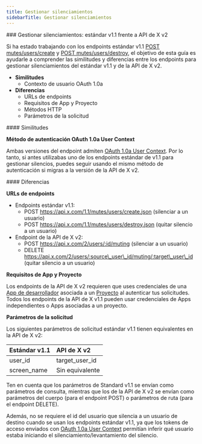 ```yaml
---
title: Gestionar silenciamientos
sidebarTitle: Gestionar silenciamientos
---
```



<div id="manage-mutes-standard-v11-compared-to-x-api-v2">
  ### Gestionar silenciamientos: estándar v1.1 frente a API de X v2
</div>

Si ha estado trabajando con los endpoints estándar v1.1 [POST mutes/users/create](https://developer.x.com/en/docs/twitter-api/v1/accounts-and-users/mute-block-report-users/api-reference/post-mutes-users-create) y [POST mutes/users/destroy](https://developer.x.com/en/docs/twitter-api/v1/accounts-and-users/mute-block-report-users/api-reference/post-mutes-users-destroy), el objetivo de esta guía es ayudarle a comprender las similitudes y diferencias entre los endpoints para gestionar silenciamientos del estándar v1.1 y de la API de X v2.

- **Similitudes**
  - Contexto de usuario OAuth 1.0a
- **Diferencias**
  - URLs de endpoints
  - Requisitos de App y Proyecto
  - Métodos HTTP
  - Parámetros de la solicitud
     

<div id="similarities">
  #### Similitudes
</div>

**Método de autenticación OAuth 1.0a User Context**

Ambas versiones del endpoint admiten [OAuth 1.0a User Context](https://developer.x.com/content/developer-twitter/resources/fundamentals/authentication). Por lo tanto, si antes utilizabas uno de los endpoints estándar de v1.1 para gestionar silencios, puedes seguir usando el mismo método de autenticación si migras a la versión de la API de X v2.

<div id="differences">
  #### Diferencias
</div>

**URLs de endpoints**

- Endpoints estándar v1.1:
  - POST https://api.x.com/1.1/mutes/users/create.json
    (silenciar a un usuario)
  - POST https://api.x.com/1.1/mutes/users/destroy.json
    (quitar silencio a un usuario)
- Endpoint de la API de X v2:
  - POST https://api.x.com/2/users/:id/muting
    (silenciar a un usuario)
  - DELETE https://api.x.com/2/users/:source\_user\_id/muting/:target\_user\_id
    (quitar silencio a un usuario) 

**Requisitos de App y Proyecto**

Los endpoints de la API de X v2 requieren que uses credenciales de una [App de desarrollador](/es/resources/fundamentals/developer-apps) asociada a un [Proyecto](/es/resources/fundamentals/projects) al autenticar tus solicitudes. Todos los endpoints de la API de X v1.1 pueden usar credenciales de Apps independientes o Apps asociadas a un proyecto.

**Parámetros de la solicitud**

Los siguientes parámetros de solicitud estándar v1.1 tienen equivalentes en la API de X v2:

| Estándar v1.1 | API de X v2 |
| :--- | :--- |
| user\_id | target\_user\_id |
| screen\_name | Sin equivalente |

Ten en cuenta que los parámetros de Standard v1.1 se envían como parámetros de consulta, mientras que los de la API de X v2 se envían como parámetros del cuerpo (para el endpoint POST) o parámetros de ruta (para el endpoint DELETE).

Además, no se requiere el id del usuario que silencia a un usuario de destino cuando se usan los endpoints estándar v1.1, ya que los tokens de acceso enviados con [OAuth 1.0a User Context](/es/resources/fundamentals/authentication) permitían inferir qué usuario estaba iniciando el silenciamiento/levantamiento del silencio. 
